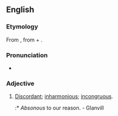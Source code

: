 ==English==

===Etymology===
From {{etyl|la}} {{term|absonus|lang=la}}, from {{term|ab-||away|lang=la}} + {{term|sonus||sound|lang=la}}.

===Pronunciation===
* {{a|US}} {{IPA|/ˈæb.sə.nəs/}}

===Adjective===
{{en-adj}}

# {{obsolete}} [[discordant|Discordant]]; [[inharmonious]]; [[incongruous]]. 
#:* ''Absonous'' to our reason. - Glanvill